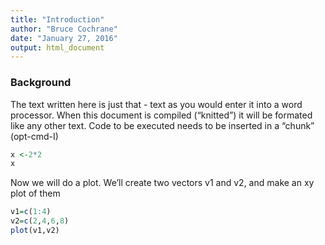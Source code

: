 ```yaml
---
title: "Introduction"
author: "Bruce Cochrane"
date: "January 27, 2016"
output: html_document
---
```

### Background

The text written here is just that - text as you would enter it into a word processor.  When this document is compiled ("knitted") it will be formated like any other text.  Code to be executed needs to be inserted in a "chunk" (opt-cmd-I)

```r
x <-2*2
x
```
Now we will do a plot.  We'll create two vectors v1 and v2, and make an xy plot of them

```r
v1=c(1:4)
v2=c(2,4,6,8)
plot(v1,v2)
```

